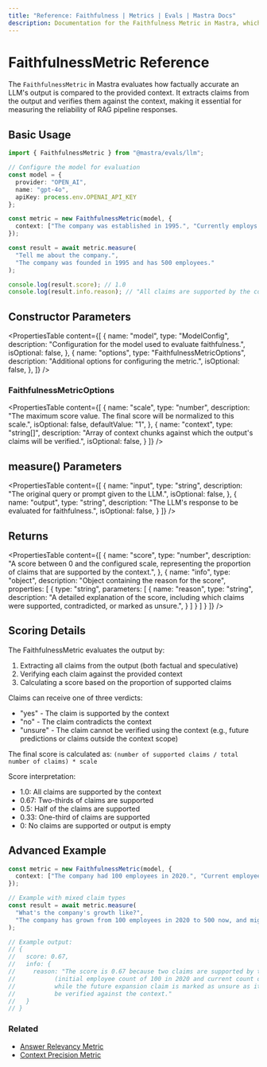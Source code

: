 ```yaml
---
title: "Reference: Faithfulness | Metrics | Evals | Mastra Docs"
description: Documentation for the Faithfulness Metric in Mastra, which evaluates the factual accuracy of LLM outputs compared to the provided context.
---
```


# FaithfulnessMetric Reference

The `FaithfulnessMetric` in Mastra evaluates how factually accurate an LLM's output is compared to the provided context. It extracts claims from the output and verifies them against the context, making it essential for measuring the reliability of RAG pipeline responses.

## Basic Usage

```typescript
import { FaithfulnessMetric } from "@mastra/evals/llm";

// Configure the model for evaluation
const model = {
  provider: "OPEN_AI",
  name: "gpt-4o",
  apiKey: process.env.OPENAI_API_KEY
};

const metric = new FaithfulnessMetric(model, {
  context: ["The company was established in 1995.", "Currently employs around 450-550 people."]
});

const result = await metric.measure(
  "Tell me about the company.",
  "The company was founded in 1995 and has 500 employees."
);

console.log(result.score); // 1.0
console.log(result.info.reason); // "All claims are supported by the context."
```

## Constructor Parameters

<PropertiesTable
  content={[
    {
      name: "model",
      type: "ModelConfig",
      description: "Configuration for the model used to evaluate faithfulness.",
      isOptional: false,
    },
    {
      name: "options",
      type: "FaithfulnessMetricOptions",
      description: "Additional options for configuring the metric.",
      isOptional: false,
    },
  ]}
/>

### FaithfulnessMetricOptions

<PropertiesTable
  content={[
    {
      name: "scale",
      type: "number",
      description: "The maximum score value. The final score will be normalized to this scale.",
      isOptional: false,
      defaultValue: "1",
    },
    {
      name: "context",
      type: "string[]",
      description: "Array of context chunks against which the output's claims will be verified.",
      isOptional: false,
    }
  ]}
/>

## measure() Parameters

<PropertiesTable
  content={[
    {
      name: "input",
      type: "string",
      description: "The original query or prompt given to the LLM.",
      isOptional: false,
    },
    {
      name: "output",
      type: "string",
      description: "The LLM's response to be evaluated for faithfulness.",
      isOptional: false,
    }
  ]}
/>

## Returns

<PropertiesTable
  content={[
    {
      name: "score",
      type: "number",
      description: "A score between 0 and the configured scale, representing the proportion of claims that are supported by the context.",
    },
    {
      name: "info",
      type: "object",
      description: "Object containing the reason for the score",
      properties: [
        {
          type: "string",
          parameters: [
            {
              name: "reason",
              type: "string",
              description: "A detailed explanation of the score, including which claims were supported, contradicted, or marked as unsure.",
            }
          ]
        }
      ]
    }
  ]}
/>

## Scoring Details

The FaithfulnessMetric evaluates the output by:
1. Extracting all claims from the output (both factual and speculative)
2. Verifying each claim against the provided context
3. Calculating a score based on the proportion of supported claims

Claims can receive one of three verdicts:
- "yes" - The claim is supported by the context
- "no" - The claim contradicts the context
- "unsure" - The claim cannot be verified using the context (e.g., future predictions or claims outside the context scope)

The final score is calculated as: `(number of supported claims / total number of claims) * scale`

Score interpretation:
- 1.0: All claims are supported by the context
- 0.67: Two-thirds of claims are supported
- 0.5: Half of the claims are supported
- 0.33: One-third of claims are supported
- 0: No claims are supported or output is empty

## Advanced Example

```typescript
const metric = new FaithfulnessMetric(model, {
  context: ["The company had 100 employees in 2020.", "Current employee count is approximately 500."]
});

// Example with mixed claim types
const result = await metric.measure(
  "What's the company's growth like?",
  "The company has grown from 100 employees in 2020 to 500 now, and might expand to 1000 by next year.",
);

// Example output:
// {
//   score: 0.67,
//   info: {
//     reason: "The score is 0.67 because two claims are supported by the context 
//           (initial employee count of 100 in 2020 and current count of 500), 
//           while the future expansion claim is marked as unsure as it cannot 
//           be verified against the context."
//   }
// }
```

### Related

- [Answer Relevancy Metric](./answer-relevancy)
- [Context Precision Metric](./context-precision) 